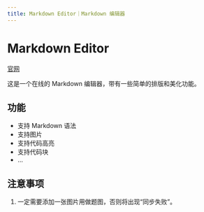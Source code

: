 ```yaml
---
title: Markdown Editor｜Markdown 编辑器
---
```

# Markdown Editor

[官网](https://md.multipost.app)

这是一个在线的 Markdown 编辑器，带有一些简单的排版和美化功能。


## 功能

- 支持 Markdown 语法
- 支持图片
- 支持代码高亮
- 支持代码块
- ...

## 注意事项
1. 一定需要添加一张图片用做题图，否则将出现“同步失败”。